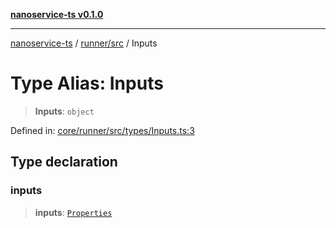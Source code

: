 [**nanoservice-ts v0.1.0**](/docs/ref/README)

***

[nanoservice-ts](/docs/ref/README) / [runner/src](/docs/ref/runner/src/README) / Inputs

# Type Alias: Inputs

> **Inputs**: `object`

Defined in: [core/runner/src/types/Inputs.ts:3](https://github.com/deskree-inc/nanoservice-ts/blob/3ff7c6796e400e5bcd826090854040c1559068d4/core/runner/src/types/Inputs.ts#L3)

## Type declaration

### inputs

> **inputs**: [`Properties`](/docs/ref/runner/src/type-aliases/Properties)

